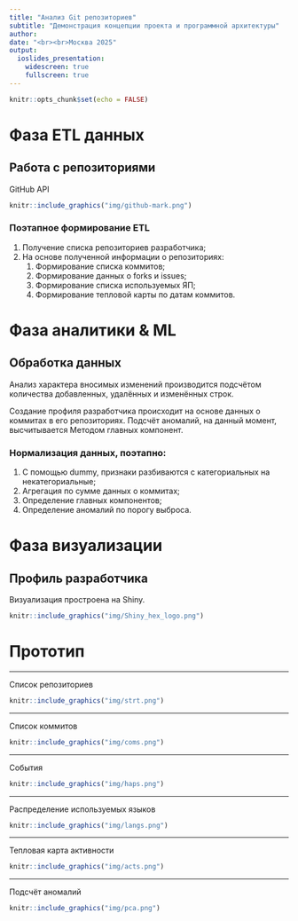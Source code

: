 ```yaml
---
title: "Анализ Git репозиториев"
subtitle: "Демонстрация концепции проекта и программной архитектуры"
author: 
date: "<br><br>Москва 2025"
output: 
  ioslides_presentation:
    widescreen: true
    fullscreen: true
---
```


```r
knitr::opts_chunk$set(echo = FALSE)
```

# Фаза ETL данных

## Работа с репозиториями

::: columns-2
::: centered
GitHub API
:::

::: centered
```r
knitr::include_graphics("img/github-mark.png")
```
:::

### Поэтапное формирование ETL

1.  Получение списка репозиториев разработчика;
2.  На основе полученной информации о репозиториях:
    1.  Формирование списка коммитов;
    2.  Формирование данных о forks и issues;
    3.  Формирование списка используемых ЯП;
    4.  Формирование тепловой карты по датам коммитов.
:::

# Фаза аналитики & ML

## Обработка данных

::: columns-2
Анализ характера вносимых изменений производится подсчётом количества добавленных, удалённых и изменённых строк.

Создание профиля разработчика происходит на основе данных о коммитах в его репозиториях. Подсчёт аномалий, на данный момент, высчитывается Методом главных компонент.

### Нормализация данных, поэтапно:

1.  С помощью dummy, признаки разбиваются с категориальных на некатегориальные;
2.  Агрегация по сумме данных о коммитах;
3.  Определение главных компонентов;
4.  Определение аномалий по порогу выброса.
:::

# Фаза визуализации

## Профиль разработчика

::: centered
Визуализация простроена на Shiny.
:::

::: centered
```r

knitr::include_graphics("img/Shiny_hex_logo.png")
```
:::

# Прототип

------------------------------------------------------------------------

Список репозиториев

```r

knitr::include_graphics("img/strt.png")
```

------------------------------------------------------------------------

Список коммитов

```r

knitr::include_graphics("img/coms.png")
```

------------------------------------------------------------------------

События

```r

knitr::include_graphics("img/haps.png")
```

------------------------------------------------------------------------

Распределение используемых языков

```r

knitr::include_graphics("img/langs.png")
```

------------------------------------------------------------------------

Тепловая карта активности

```r

knitr::include_graphics("img/acts.png")
```

------------------------------------------------------------------------

Подсчёт аномалий

```r

knitr::include_graphics("img/pca.png")
```
